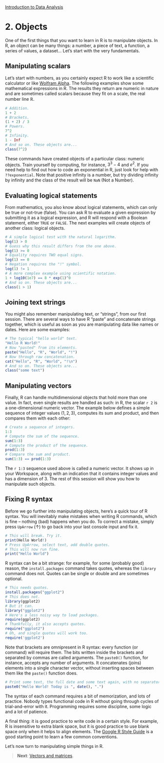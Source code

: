 <style>@import url(style.css);</style>
[Introduction to Data Analysis](index.html "Course index")

# 2. Objects

[wolfram]: https://www.wolframalpha.com/

One of the first things that you want to learn in R is to manipulate objects. In R, an object can be many things: a number, a piece of text, a function, a series of values, a dataset… Let's start with the very fundamentals.

## Manipulating scalars

Let's start with numbers, as you certainly expect R to work like a scientific calculator or like [Wolfram Alpha][wolfram]. The following examples show some mathematical expressions in R. The results they return are numeric in nature and are sometimes called scalars because they fit on a scale, the real number line $\mathbb{R}$.

```r
# Addition.
1 + 2
# Brackets.
(1 + 2) / 3
# Powers.
7^2
# Infinity.
1 - Inf
# And so on. These objects are...
class(7^2)
```

These commands have created objects of a particular class: numeric objects. Train yourself by computing, for instance, $3^3 - 4$ and $e^2$. If you need help to find out how to code an exponential in R, just look for help with `??exponential`. Note that positive infinity is a number, but try dividing infinity by infinity and the class of the result will be `NaN` (Not a Number).

## Evaluating logical statements

From mathematics, you also know about logical statements, which can only be true or not-true (false). You can ask R to evaluate a given expression by submitting it as a logical expression, and R will respond with a Boolean statement, either `TRUE` or `FALSE`. The next examples will create objects of another class: logical objects.

```r
# A simple logical test with the natural logarithm.
log(1) > 0
# Guess why this result differs from the one above.
log(1) >= 0
# Equality requires TWO equal signs.
log(1) == 0
# Negation requires the "!" symbol.
log(1) != 1
# A more complex example using scientific notation.
1 + log10(1e7) == 8 * exp(1)^0
# And so on. These objects are...
class(1 > 1)
```

## Joining text strings

You might also remember manipulating text, or "strings", from our first session. There are several ways to have R "paste" and concatenate strings together, which is useful as soon as you are manipulating data like names or dates. Here are some examples:

```r
# The typical "hello world" text.
"Hello R World!"
# Now "pasted" from its elements.
paste("Hello", "R", "World", "!")
# Now through raw concatenation.
cat("Hello", "R", "World", "!\n")
# And so on. These objects are...
class("some text")
```

## Manipulating vectors

Finally, R can handle multidimensional objects that hold more than one value. In fact, even single results are handled as such: in R, the scalar `r 2` is a one-dimensional numeric vector. The example below defines a simple sequence of integer values $(1, 2, 3)$, computes its sum and product, and then compares them with each other:

```r
# Create a sequence of integers.
1:3
# Compute the sum of the sequence.
sum(1:3)
# Compute the product of the sequence.
prod(1:3)
# Compare the sum and product.
sum(1:3) == prod(1:3)
```

The `r 1:3` sequence used above is called a numeric vector. It shows up in your Workspace, along with an indication that it contains integer values and has a dimension of 3. The rest of this session will show you how to manipulate such objects.

## Fixing R syntax

Before we go further into manipulating objects, here's a quick tour of R syntax. You will inevitably make mistakes when writing R commands, which is fine -- nothing (bad) happens when you do. To correct a mistake, simply press `UpArrow` (&uarr;) to go back into your last console input and fix it.

```r
# This will break. Try it.
print(Hello World!)
# Press UpArrow, select text, add double quotes.
# This will now run fine.
print("Hello World")
```

R syntax can be a bit strange: for example, for some (probably good) reason, the `install.packages` command takes quotes, whereas the `library` command does not. Quotes can be single or double and are sometimes optional.

```r
# This needs quotes.
install.packages("ggplot2")
# This does not.
library(ggplot2)
# But it can.
library("ggplot2")
# Here's a less noisy way to load packages.
require(ggplot2)
# Thankfully, it also accepts quotes.
require("ggplot2")
# Oh, and single quotes will work too.
require('ggplot2')
```

Note that brackets are omnipresent in R syntax: every function (or command) will require them. The bits written inside the brackets and separated by commas are called arguments. The `paste0()` function, for instance, accepts any number of arguments. It concatenates (joins) elements into a single character vector, without inserting spaces between them like the `paste()` function does.

```r
# Print some text, the full date and some text again, with no separators.
paste0("Hello World! Today is ", date(), ".")
```

The syntax of each command requires a bit of memorization, and lots of practice. Nobody types functional code in R without going through cycles of trial-and-error with it. Programming requires some discipline, some logic and a lot of patience.

A final thing: it is good practice to write code in a certain style. For example, R is insensitive to extra blank space, but it is good practice to use blank space only when it helps to align elements. The [Google R Style Guide](https://google-styleguide.googlecode.com/svn/trunk/google-r-style.html) is a good starting point to learn a few common conventions.

Let's now turn to manipulating simple things in R.

> __Next__: [Vectors and matrices](021_vectors.html).
